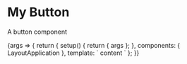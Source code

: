 
<Meta title="Layout/Application" component={LayoutApplication} />

# My Button

A button component

<Canvas>
  <Story name="Application">
    {args => {
      return {
        setup() {
          return { args };
        },
        components: { LayoutApplication },
        template: `
          <LayoutApplication v-bind="args">
            <template #header>
              header
            </template>
            <span>content</content>
          </LayoutApplication>`
      };
    }}

  </Story>
</Canvas>
